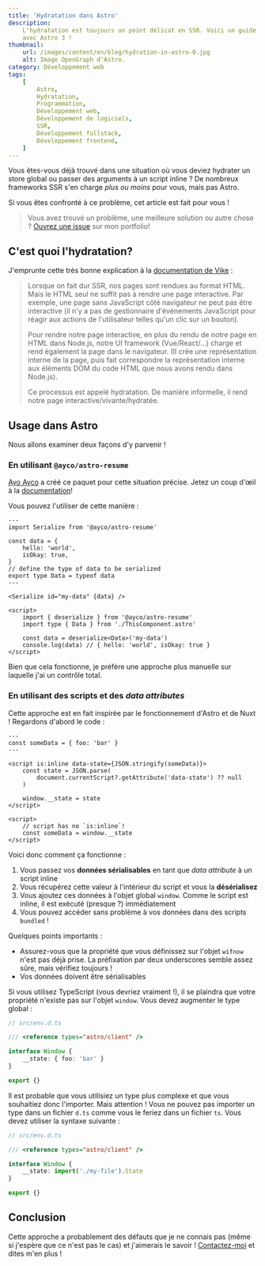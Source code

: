 ```yaml
---
title: 'Hydratation dans Astro'
description:
    L'hydratation est toujours un point délicat en SSR. Voici un guide rapide
    avec Astro 3 !
thumbnail:
    url: /images/content/en/blog/hydration-in-astro-0.jpg
    alt: Image OpenGraph d'Astro.
category: Développement web
tags:
    [
        Astro,
        Hydratation,
        Programmation,
        Développement web,
        Développement de logiciels,
        SSR,
        Développement fullstack,
        Développement frontend,
    ]
---
```


Vous êtes-vous déjà trouvé dans une situation où vous deviez hydrater un store
global ou passer des arguments à un script inline ? De nombreux frameworks SSR
s'en charge _plus ou moins_ pour vous, mais pas Astro.

Si vous êtes confronté à ce problème, cet article est fait pour vous !

> Vous avez trouvé un problème, une meilleure solution ou autre chose ?
> [Ouvrez une issue](https://github.com/florian-lefebvre/portfolio) sur mon
> portfolio!

## C'est quoi l'hydratation?

J'emprunte cette très bonne explication à la
[documentation de Vike](https://vike.dev/hydration) :

> Lorsque on fait dur SSR, nos pages sont rendues au format HTML. Mais le HTML
> seul ne suffit pas à rendre une page interactive. Par exemple, une page sans
> JavaScript côté navigateur ne peut pas être interactive (il n'y a pas de
> gestionnaire d'événements JavaScript pour réagir aux actions de l'utilisateur
> telles qu'un clic sur un bouton).
>
> Pour rendre notre page interactive, en plus du rendu de notre page en HTML
> dans Node.js, notre UI framework (Vue/React/...) charge et rend également la
> page dans le navigateur. (Il crée une représentation interne de la page, puis
> fait correspondre la représentation interne aux éléments DOM du code HTML que
> nous avons rendu dans Node.js).
>
> Ce processus est appelé hydratation. De manière informelle, il rend notre page
> interactive/vivante/hydratée.

## Usage dans Astro

Nous allons examiner deux façons d'y parvenir !

### En utilisant `@ayco/astro-resume`

[Ayo Ayco](https://ayo.ayco.io/) a créé ce paquet pour cette situation précise.
Jetez un coup d'œil à la [documentation](https://sr.ht/~ayoayco/astro-resume/)!

Vous pouvez l'utiliser de cette manière :

```astro
---
import Serialize from '@ayco/astro-resume'

const data = {
    hello: 'world',
    isOkay: true,
}
// define the type of data to be serialized
export type Data = typeof data
---

<Serialize id="my-data" {data} />

<script>
    import { deserialize } from '@ayco/astro-resume'
    import type { Data } from './ThisComponent.astro'

    const data = deserialize<Data>('my-data')
    console.log(data) // { hello: 'world', isOkay: true }
</script>
```

Bien que cela fonctionne, je préfère une approche plus manuelle sur laquelle
j'ai un contrôle total.

### En utilisant des scripts et des _data attributes_

Cette approche est en fait inspirée par le fonctionnement d'Astro et de Nuxt !
Regardons d'abord le code :

```astro
---
const someData = { foo: 'bar' }
---

<script is:inline data-state={JSON.stringify(someData)}>
    const state = JSON.parse(
        document.currentScript?.getAttribute('data-state') ?? null
    )

    window.__state = state
</script>

<script>
    // script has no `is:inline`!
    const someData = window.__state
</script>
```

Voici donc comment ça fonctionne :

1. Vous passez vos **données sérialisables** en tant que _data attribute_ à un
   script inline
2. Vous récupérez cette valeur à l'intérieur du script et vous la
   **désérialisez**
3. Vous ajoutez ces données à l'objet global `window`. Comme le script est
   inline, il est exécuté (presque ?) immédiatement
4. Vous pouvez accéder sans problème à vos données dans des scripts `bundled` !

Quelques points importants :

-   Assurez-vous que la propriété que vous définissez sur l'objet `wifnow` n'est
    pas déjà prise. La préfixation par deux underscores semble assez sûre, mais
    vérifiez toujours !
-   Vos données doivent être sérialisables

Si vous utilisez TypeScript (vous devriez vraiment !), il se plaindra que votre
propriété n'existe pas sur l'objet `window`. Vous devez augmenter le type global
:

```ts
// src/env.d.ts

/// <reference types="astro/client" />

interface Window {
    __state: { foo: 'bar' }
}

export {}
```

Il est probable que vous utilisiez un type plus complexe et que vous souhaitiez
donc l'importer. Mais attention ! Vous ne pouvez pas importer un type dans un
fichier `d.ts` comme vous le feriez dans un fichier `ts`. Vous devez utiliser la
syntaxe suivante :

```ts
// src/env.d.ts

/// <reference types="astro/client" />

interface Window {
    __state: import('./my-file').State
}

export {}
```

## Conclusion

Cette approche a probablement des défauts que je ne connais pas (même si
j'espère que ce n'est pas le cas) et j'aimerais le savoir !
[Contactez-moi](#contact) et dites m'en plus !
